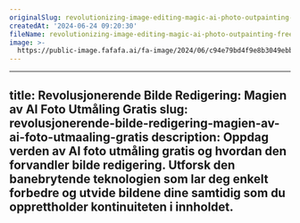 ```yaml
---
originalSlug: revolutionizing-image-editing-magic-ai-photo-outpainting-free
createdAt: '2024-06-24 09:20:30'
fileName: revolutionizing-image-editing-magic-ai-photo-outpainting-free.mdx
image: >-
  https://public-image.fafafa.ai/fa-image/2024/06/c94e79bd4f9e8b3049ebb3fde13695cd.jpeg
---
```




---
title: Revolusjonerende Bilde Redigering: Magien av AI Foto Utmåling Gratis
slug: revolusjonerende-bilde-redigering-magien-av-ai-foto-utmaaling-gratis
description: Oppdag verden av AI foto utmåling gratis og hvordan den forvandler bilde redigering. Utforsk den banebrytende teknologien som lar deg enkelt forbedre og utvide bildene dine samtidig som du opprettholder kontinuiteten i innholdet.
---